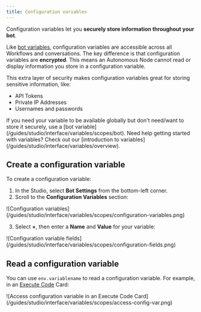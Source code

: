 ```yaml
---
title: Configuration variables
---
```


Configuration variables let you **securely store information throughout your bot**.

Like [bot variables](/guides/studio/interface/variables/scopes/bot), configuration variables are accessible across all Workflows and conversations. The key difference is that configuration variables are **encrypted**. This means an Autonomous Node cannot read or display information you store in a configuration variable.

This extra layer of security makes configuration variables great for storing sensitive information, like:

- API Tokens
- Private IP Addresses
- Usernames and passwords

<Note>
    If you need your variable to be available globally but don't need/want to store it securely, use a [bot variable](/guides/studio/interface/variables/scopes/bot).
</Note>

<Tip>
    Need help getting started with variables? Check out our [introduction to variables](/guides/studio/interface/variables/overview).
</Tip>

## Create a configuration variable

To create a configuration variable:

1. In the Studio, select **Bot Settings** from the bottom-left corner.
2. Scroll to the **Configuration Variables** section:

<Frame>
![Configuration variables](/guides/studio/interface/variables/scopes/configuration-variables.png)
</Frame>

3. Select **+**, then enter a **Name** and **Value** for your variable:

<Frame>
![Configuration variable fields](/guides/studio/interface/variables/scopes/configuration-fields.png)
</Frame>

## Read a configuration variable

You can use `env.variablename` to read a configuration variable. For example, in an [Execute Code](/guides/studio/cards/execute) Card:

<Frame>
![Access configuration variable in an Execute Code Card](/guides/studio/interface/variables/scopes/access-config-var.png)
</Frame>
